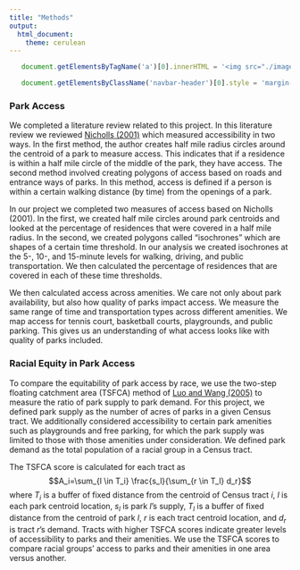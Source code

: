 ```yaml
---
title: "Methods"
output: 
  html_document:
    theme: cerulean
---
```

```js

   document.getElementsByTagName('a')[0].innerHTML = '<img src="./images/DSPG_white-01.png" width="120px" />'

   document.getElementsByClassName('navbar-header')[0].style = 'margin-top:-10px;'

```

### Park Access

We completed a literature review related to this project. In this literature review we reviewed [Nicholls (2001)](https://www.tandfonline.com/doi/abs/10.1080/13606710110084651) which measured accessibility in two ways. In the first method, the author creates half mile radius circles around the centroid of a park to measure access. This indicates that if a residence is within a half mile circle of the middle of the park, they have access. The second method involved creating polygons of access based on roads and entrance ways of parks. In this method, access is defined if a person is within a certain walking distance (by time) from the openings of a park.

In our project we completed two measures of access based on Nicholls (2001). In the first, we created half mile circles around park centroids and looked at the percentage of residences that were covered in a half mile radius. In the second, we created polygons called "isochrones" which are shapes of a certain time threshold. In our analysis we created isochrones at the 5-, 10-, and 15-minute levels for walking, driving, and public transportation. We then calculated the percentage of residences that are covered in each of these time thresholds.

We then calculated access across amenities. We care not only about park availability, but also how quality of parks impact access. We measure the same range of time and transportation types across different amenities. We map access for tennis court, basketball courts, playgrounds, and public parking. This gives us an understanding of what access looks like with quality of parks included.

### Racial Equity in Park Access

To compare the equitability of park access by race, we use the two-step floating catchment area (TSFCA) method of [Luo and Wang (2005)](https://www.sciencedirect.com/science/article/abs/pii/S1353829204000085) to measure the ratio of park supply to park demand. For this project, we defined park supply as the number of acres of parks in a given Census tract. We additionally considered accessibility to certain park amenities such as playgrounds and free parking, for which the park supply was limited to those with those amenities under consideration. We defined park demand as the total population of a racial group in a Census tract. 

The TSFCA score is calculated for each tract as $$A_i=\sum_{l \in T_i} \frac{s_l}{\sum_{r \in T_l} d_r}$$
where $T_i$ is a buffer of fixed distance from the centroid of Census tract $i$, $l$ is each park centroid location, $s_l$ is park $l$'s supply, $T_l$ is a buffer of fixed distance from the centroid of park $l$, $r$ is each tract centroid location, and $d_r$ is tract $r$'s demand. Tracts with higher TSFCA scores indicate greater levels of accessibility to parks and their amenities. We use the TSFCA scores to compare racial groups' access to parks and their amenities in one area versus another.




